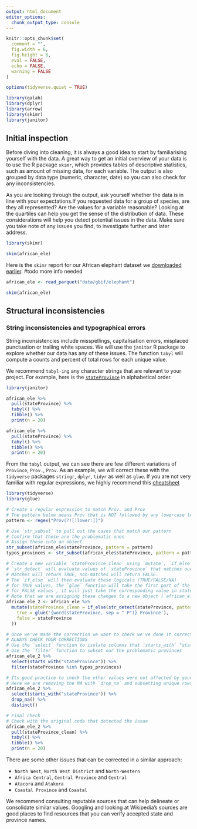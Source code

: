 ```yaml
---
output: html_document
editor_options: 
  chunk_output_type: console
---
```


```r

knitr::opts_chunk$set(
  comment = "",
  fig.width = 6,
  fig.height = 6,
  eval = FALSE,
  echo = FALSE,
  warning = FALSE
)

options(tidyverse.quiet = TRUE)

library(galah)
library(dplyr)
library(arrow)
library(skimr)
library(janitor)
```

## Initial inspection

Before diving into cleaning, it is always a good idea to start by familiarising
yourself with the data. A great way to get an initial overview of your data is
to use the R package `skimr`, which provides tables of descriptive statistics,
such as amount of missing data, for each variable. The output is also grouped by
data type (numeric, character, date) so you can also check for any
inconsistencies. 

As you are looking through the output, ask yourself whether the data is in line
with your expectations.If you requested data for a group of species, are they
all represented? Are the values for a variable reasonable? Looking at the
quartiles can help you get the sense of the distribution of data. These
considerations will help you detect potential issues in the data. Make sure you
take note of any issues you find, to investigate further and later address. 

```r
library(skimr)

skim(african_ele)
```

Here is the `skimr` report for our African elephant dataset we [downloaded
earlier](download-data.qmd). #todo more info needed 

```r
african_ele <- read_parquet("data/gbif/elephant")

skim(african_ele)
```

## Structural inconsistencies

### String inconsistencies and typographical errors

String inconsistencies include misspellings, capitalisation errors, misplaced
punctuation or trailing white spaces. We will use the `janitor` R package to
explore whether our data has any of these issues. The function `tabyl` will
compute a counts and percent of total rows for each unique value.

We recommend `tabyl-ing` any character strings that are relevant to your
project. For example, here is the
[`stateProvince`](https://dwc.tdwg.org/terms/#dwc:stateProvince) in alphabetical
order.

```r
library(janitor)

african_ele %>%
  pull(stateProvince) %>%
  tabyl() %>%
  tibble() %>%
  print(n = 20)
```

```r
african_ele %>%
  pull(stateProvince) %>%
  tabyl() %>%
  tibble() %>%
  print(n = 20)
```

From the `tabyl` output, we can see there are few different variations of
`Province`, `Prov.`, `Prov`. As an example, we will correct these with the
`tidyverse` packages `stringr`, `dplyr`, `tidyr` as well as `glue`. If you are
not very familiar with regular expressions, we highly recommend this
[cheatsheet](https://evoldyn.gitlab.io/evomics-2018/ref-sheets/R_strings.pdf)

```r
library(tidyverse)
library(glue)

# Create a regular expression to match Prov. and Prov
# The pattern below means Prov that is NOT followed by any lowercase letters
pattern <- regex("Prov(?![:lower:])")

# Use `str_subset` to pull out the cases that match our pattern
# Confirm that these are the problematic ones
# Assign these into an object
str_subset(african_ele$stateProvince, pattern = pattern)
typos_provinces <- str_subset(african_ele$stateProvince, pattern = pattern)

# Create a new variable `stateProvince_clean` using `mutate`, `if_else`, `str_detect` and `glue`
# `str_detect` will evaluate values of `stateProvince` that matches our pattern we defined earlier.
# Matches will return TRUE, non-matches will return FALSE.
# The `if_else` will then evaluate these logicals (TRUE/FALSE/NA)
# for TRUE values, the `glue` function will take the first part of the province name enclosed in and join it with word Province.
# for FALSE values , it will just take the corresponding value in stateProvince
# Note that we are assigning these changes to a new object (`african_ele_2`)
african_ele_2 <- african_ele %>%
  mutate(stateProvince_clean = if_else(str_detect(stateProvince, pattern = pattern),
    true = glue('{word(stateProvince, sep = " P")} Province'),
    false = stateProvince
  ))

# Once we've made the correction we want to check we've done it correctly.
# ALWAYS CHECK YOUR CORRECTIONS
# Use the `select` function to isolate columns that `starts_with` "stateProvince"
# Use the `filter` function to subset our the problematic provinces
african_ele_2 %>%
  select(starts_with("stateProvince")) %>%
  filter(stateProvince %in% typos_provinces)

# Its good practice to check the other values were not affected by your corrections
# Here we are removing the NA with `drop_na` and subsetting unique rows with `distinct`
african_ele_2 %>%
  select(starts_with("stateProvince")) %>%
  drop_na() %>%
  distinct()

# Final check
# Check with the original code that detected the issue
african_ele_2 %>%
  pull(stateProvince_clean) %>%
  tabyl() %>%
  tibble() %>%
  print(n = 20)
```

There are some other issues that can be corrected in a similar approach:

-   `North West`, `North West District` and `North-Western`
-   `Àfrica Central`, `Central Province` and `Central`
-   `Atacora` and `Atakora`
-   `Coastal Province` and `Coastal`

We recommend consulting reputable sources that can help delineate or consolidate
similar values. Googling and looking at Wikipedia's sources are good places to
find resources that you can verify accepted state and province names.

